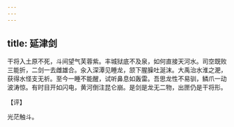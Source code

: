 ```yaml
---
---
---
```

title: 延津剑
---







干将入土原不死，斗间望气芙蓉紫。丰城狱底不及泉，如何直接天河水。司空既败三能折，二剑一去雌雄合。汆入深潭见睡龙，颔下腥臊吐涎沫。大禹治水淮之淝，获得水怪支无祈。至今一睡不能醒，试听鼻息如轰雷。吾思龙性不易驯，鳞爪一动波涛惊。有时目开如闪电，黄河倒注昆仑崩。是剑是龙无二物，出匣仍是干将形。

【评】

光茫触斗。